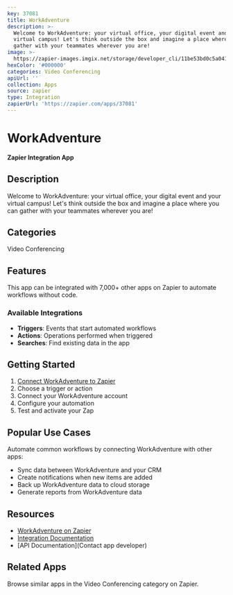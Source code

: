 ```yaml
---
key: 37081
title: WorkAdventure
description: >-
  Welcome to WorkAdventure: your virtual office, your digital event and your
  virtual campus! Let's think outside the box and imagine a place where you can
  gather with your teammates wherever you are!
image: >-
  https://zapier-images.imgix.net/storage/developer_cli/11be53bd0c5a041fdaaa4b21676ee40d.png?auto=format%2Ccompress&ixlib=python-3.0.0&q=50
hexColor: '#000000'
categories: Video Conferencing
apiUrl: ''
collection: Apps
source: zapier
type: Integration
zapierUrl: 'https://zapier.com/apps/37081'
---
```

# WorkAdventure

**Zapier Integration App**

## Description

Welcome to WorkAdventure: your virtual office, your digital event and your virtual campus! Let's think outside the box and imagine a place where you can gather with your teammates wherever you are!

## Categories

Video Conferencing

## Features

This app can be integrated with 7,000+ other apps on Zapier to automate workflows without code.

### Available Integrations

- **Triggers**: Events that start automated workflows
- **Actions**: Operations performed when triggered
- **Searches**: Find existing data in the app

## Getting Started

1. [Connect WorkAdventure to Zapier](https://zapier.com/apps/37081)
2. Choose a trigger or action
3. Connect your WorkAdventure account
4. Configure your automation
5. Test and activate your Zap

## Popular Use Cases

Automate common workflows by connecting WorkAdventure with other apps:

- Sync data between WorkAdventure and your CRM
- Create notifications when new items are added
- Back up WorkAdventure data to cloud storage
- Generate reports from WorkAdventure data

## Resources

- [WorkAdventure on Zapier](https://zapier.com/apps/37081)
- [Integration Documentation](https://zapier.com/apps/37081/integrations)
- [API Documentation](Contact app developer)

## Related Apps

Browse similar apps in the Video Conferencing category on Zapier.
